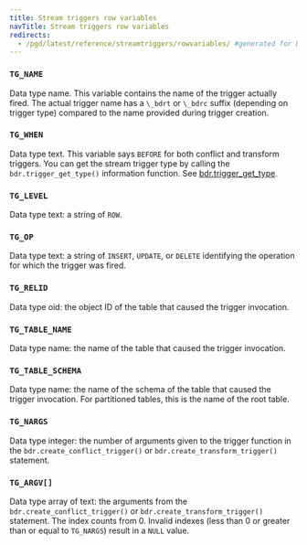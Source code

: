 ```yaml
---
title: Stream triggers row variables
navTitle: Stream triggers row variables
redirects:
  - /pgd/latest/reference/streamtriggers/rowvariables/ #generated for DOCS-1247-PGD-6.0-Docs
---
```



### `TG_NAME`

Data type name. This variable contains the name of the trigger actually fired.
The actual trigger name has a `\_bdrt` or `\_bdrc` suffix
(depending on trigger type) compared to the name provided during trigger creation.

### `TG_WHEN`

Data type text. This variable says `BEFORE` for both conflict and transform triggers.
You can get the stream trigger type by calling the `bdr.trigger_get_type()`
information function. See [bdr.trigger_get_type](rowfunctions#bdrtrigger_get_type).

### `TG_LEVEL`

Data type text: a string of `ROW`.

### `TG_OP`

Data type text: a string of `INSERT`, `UPDATE`, or `DELETE` identifying the operation for which the trigger was fired.

### `TG_RELID`

Data type oid: the object ID of the table that caused the trigger invocation.

### `TG_TABLE_NAME`

Data type name: the name of the table that caused the trigger invocation.

### `TG_TABLE_SCHEMA`

Data type name: the name of the schema of the table that caused the trigger
invocation. For partitioned tables, this is the name of the root table.

### `TG_NARGS`

Data type integer: the number of arguments given to the trigger function in
the `bdr.create_conflict_trigger()` or  `bdr.create_transform_trigger()`
statement.

### `TG_ARGV[]`

Data type array of text: the arguments from the `bdr.create_conflict_trigger()`
or `bdr.create_transform_trigger()` statement. The index counts from 0.
Invalid indexes (less than 0 or greater than or equal to `TG_NARGS`) result in
a `NULL` value.

